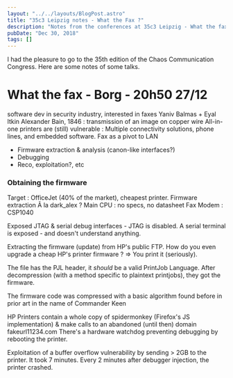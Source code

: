 ```yaml
---
layout: "../../layouts/BlogPost.astro"
title: "35c3 Leipzig notes - What the Fax ?"
description: "Notes from the conferences at 35c3 Leipzig - What the fax ?"
pubDate: "Dec 30, 2018"
tags: []
---
```


I had the pleasure to go to the 35th edition of the Chaos Communication Congress. Here are some notes of some talks.

# What the fax - Borg - 20h50 27/12

software dev in security industry, interested in faxes
Yaniv Balmas + Eyal Itkin
Alexander Bain, 1846 : transmission of an image on copper wire
All-in-one printers are (still) vulnerable : Multiple connectivity solutions, phone lines, and embedded software.
Fax as a pivot to LAN

- Firmware extraction & analysis (canon-like interfaces?)
- Debugging
- Reco, exploitation?, etc

### Obtaining the firmware

Target :
    OfficeJet (40% of the market), cheapest printer.
    Firmware extraction Ã  la dark\_alex ?
    Main CPU : no specs, no datasheet
    Fax Modem : CSP1040

Exposed JTAG & serial debug interfaces - JTAG is disabled.
A serial terminal is exposed - and doesn't understand anything.

Extracting the firmware (update) from HP's public FTP.
How do you even upgrade a cheap HP's printer firmware ? => You print it (seriously).

The file has the PJL header, it *should* be a valid PrintJob Language.
After decompression (with a method specific to plaintext printjobs), they got the firmware.

The firmware code was compressed with a basic algorithm found before in prior art in the name of Commander Keen

HP Printers contain a whole copy of spidermonkey (Firefox's JS implementation) & make calls to an abandoned (until then) domain fakeurl11234.com
There's a hardware watchdog preventing debugging by rebooting the printer.

Exploitation of a buffer overflow vulnerability by sending > 2GB to the printer. It took 7 minutes.
Every 2 minutes after debugger injection, the printer crashed.


